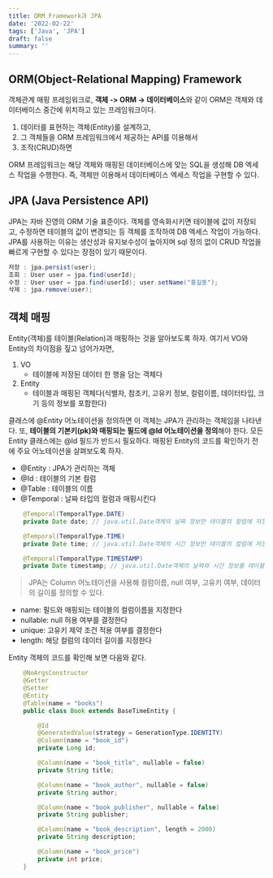 ```yaml
---
title: ORM Framework과 JPA
date: '2022-02-22'
tags: ['Java', 'JPA']
draft: false
summary: ''
---
```


## ORM(Object-Relational Mapping) Framework
객체관계 매핑 프레임워크로, **객체 -> ORM -> 데이터베이스**와 같이 ORM은 객체와 데이터베이스 중간에 위치하고 있는 프레임워크이다. 

1. 데이터를 표현하는 객체(Entity)를 설계하고, 
2. 그 객체들을 ORM 프레임워크에서 제공하는 API를 이용해서 
3. 조작(CRUD)하면 

ORM 프레임워크는 해당 객체와 매핑된 데이터베이스에 맞는 SQL을 생성해 DB 엑세스 작업을 수행한다. 
즉, 객체만 이용해서 데이터베이스 엑세스 작업을 구현할 수 있다.

## JPA (Java Persistence API)
JPA는 자바 진영의 ORM 기술 표준이다. 객체를 영속화시키면 테이블에 값이 저장되고, 수정하면 테이블의 값이 변경되는 등 객체를 조작하여 DB 엑세스 작업이 가능하다. JPA를 사용하는 이유는 생산성과 유지보수성이 높아지며 sql 정의 없이 CRUD 작업을 빠르게 구현할 수 있다는 장점이 있기 때문이다.

```java
저장 : jpa.persist(user);
조회 : User user = jpa.find(userId);
수정 : User user = jpa.find(userId); user.setName("홍길동");
삭제 : jpa.remove(user);
```

## 객체 매핑
Entity(객체)를 테이블(Relation)과 매핑하는 것을 알아보도록 하자. 여기서 VO와 Entity의 차이점을 짚고 넘어가자면,
1. VO
    - 테이블에 저장된 데이터 한 행을 담는 객체다
2. Entity
    - 테이블과 매핑된 객체다(식별자, 참조키, 고유키 정보, 컬럼이름, 데이터타입, 크기 등의 정보를 포함한다)

클래스에 @Entity 어노테이션을 정의하면 이 객체는 JPA가 관리하는 객체임을 나타낸다. 또, **테이블의 기본키(pk)와 매핑되는 필드에 @Id 어노테이션을 정의**해야 한다. 모든 Entity 클래스에는 @Id 필드가 반드시 필요하다. 매핑된 Entity의 코드를 확인하기 전에 주요 어노테이션을 살펴보도록 하자.
 
- @Entity : JPA가 관리하는 객체
- @Id : 테이블의 기본 컬럼
- @Table : 테이블의 이름
- @Temporal : 날짜 타입의 컬럼과 매핑시킨다 

```java
    @Temporal(TemporalType.DATE)
    private Date date; // java.util.Date객체의 날짜 정보만 테이블의 컬럼에 저장시킨다.

    @Temporal(TemporalType.TIME)
    private Date time; // java.util.Date객체의 시간 정보만 테이블의 컬럼에 저장시킨다.

    @Temporal(TemporalType.TIMESTAMP)
    private Date timestamp;	// java.util.Date객체의 날짜와 시간 정보를 테이블의 컬럼에 저장시킨다.
```

> JPA는 Column 어노테이션을 사용해 컬럼이름, null 여부, 고유키 여부, 데이터의 길이를 정의할 수 있다.

- name: 필드와 매핑되는 테이블의 컬럼이름을 지정한다
- nullable: null 허용 여부를 결정한다
- unique: 고유키 제약 조건 적용 여부를 결정한다
- length: 해당 컬럼의 데이터 길이를 지정한다


Entity 객체의 코드를 확인해 보면 다음와 같다.

```java
    @NoArgsConstructor
    @Getter
    @Setter
    @Entity
    @Table(name = "books")
    public class Book extends BaseTimeEntity {

        @Id
        @GeneratedValue(strategy = GenerationType.IDENTITY)
        @Column(name = "book_id")
        private Long id;

        @Column(name = "book_title", nullable = false)
        private String title;

        @Column(name = "book_author", nullable = false)
        private String author;

        @Column(name = "book_publisher", nullable = false)
        private String publisher;

        @Column(name = "book_description", length = 2000)
        private String description;

        @Column(name = "book_price")
        private int price;
    }
```

